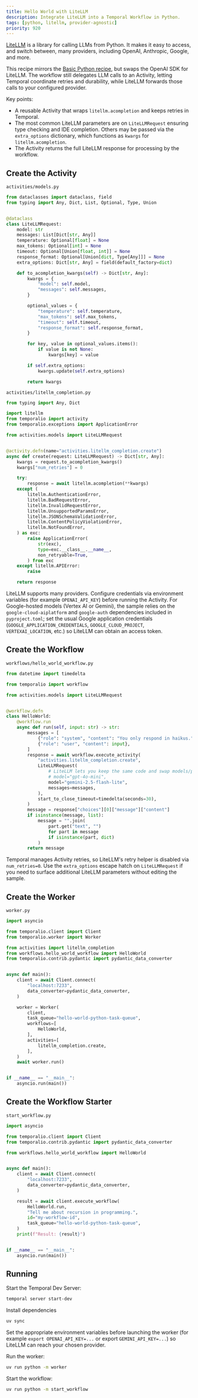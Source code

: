 ```yaml
---
title: Hello World with LiteLLM
description: Integrate LiteLLM into a Temporal Workflow in Python.
tags: [python, litellm, provider-agnostic]
priority: 920
---
```


[LiteLLM](https://github.com/BerriAI/litellm) is a library for calling LLMs from Python. It makes it easy to access, and switch between, many providers, including OpenAI, Anthropic, Google, and more.

This recipe mirrors the [Basic Python recipe](./basic-python), but swaps the OpenAI SDK for LiteLLM. The workflow still delegates LLM calls to an Activity, letting Temporal coordinate retries and durability, while LiteLLM forwards those calls to your configured provider.

Key points:

- A reusable Activity that wraps `litellm.acompletion` and keeps retries in Temporal.
- The most common LiteLLM parameters are on `LiteLLMRequest` ensuring type checking and IDE completion. Others may be passed via the `extra_options` dictionary, which functions as `kwargs` for `litellm.acompletion`.
- The Activity returns the full LiteLLM response for processing by the workflow.

## Create the Activity

`activities/models.py`

```python
from dataclasses import dataclass, field
from typing import Any, Dict, List, Optional, Type, Union


@dataclass
class LiteLLMRequest:
    model: str
    messages: List[Dict[str, Any]]
    temperature: Optional[float] = None
    max_tokens: Optional[int] = None
    timeout: Optional[Union[float, int]] = None
    response_format: Optional[Union[dict, Type[Any]]] = None
    extra_options: Dict[str, Any] = field(default_factory=dict)

    def to_acompletion_kwargs(self) -> Dict[str, Any]:
        kwargs = {
            "model": self.model,
            "messages": self.messages,
        }

        optional_values = {
            "temperature": self.temperature,
            "max_tokens": self.max_tokens,
            "timeout": self.timeout,
            "response_format": self.response_format,
        }

        for key, value in optional_values.items():
            if value is not None:
                kwargs[key] = value

        if self.extra_options:
            kwargs.update(self.extra_options)

        return kwargs
```

`activities/litellm_completion.py`

```python
from typing import Any, Dict

import litellm
from temporalio import activity
from temporalio.exceptions import ApplicationError

from activities.models import LiteLLMRequest


@activity.defn(name="activities.litellm_completion.create")
async def create(request: LiteLLMRequest) -> Dict[str, Any]:
    kwargs = request.to_acompletion_kwargs()
    kwargs["num_retries"] = 0

    try:
        response = await litellm.acompletion(**kwargs)
    except (
        litellm.AuthenticationError,
        litellm.BadRequestError,
        litellm.InvalidRequestError,
        litellm.UnsupportedParamsError,
        litellm.JSONSchemaValidationError,
        litellm.ContentPolicyViolationError,
        litellm.NotFoundError,
    ) as exc:
        raise ApplicationError(
            str(exc),
            type=exc.__class__.__name__,
            non_retryable=True,
        ) from exc
    except litellm.APIError:
        raise

    return response
```

LiteLLM supports many providers. Configure credentials via environment variables (for example `OPENAI_API_KEY`) before running the Activity. For Google-hosted models (Vertex AI or Gemini), the sample relies on the `google-cloud-aiplatform` and `google-auth` dependencies included in `pyproject.toml`; set the usual Google application credentials (`GOOGLE_APPLICATION_CREDENTIALS`, `GOOGLE_CLOUD_PROJECT`, `VERTEXAI_LOCATION`, etc.) so LiteLLM can obtain an access token.

## Create the Workflow

`workflows/hello_world_workflow.py`

```python
from datetime import timedelta

from temporalio import workflow

from activities.models import LiteLLMRequest


@workflow.defn
class HelloWorld:
    @workflow.run
    async def run(self, input: str) -> str:
        messages = [
            {"role": "system", "content": "You only respond in haikus."},
            {"role": "user", "content": input},
        ]
        response = await workflow.execute_activity(
            "activities.litellm_completion.create",
            LiteLLMRequest(
                # LiteLLM lets you keep the same code and swap models/providers.
                # model="gpt-4o-mini",
                model="gemini-2.5-flash-lite",
                messages=messages,
            ),
            start_to_close_timeout=timedelta(seconds=30),
        )
        message = response["choices"][0]["message"]["content"]
        if isinstance(message, list):
            message = "".join(
                part.get("text", "")
                for part in message
                if isinstance(part, dict)
            )
        return message
```

Temporal manages Activity retries, so LiteLLM's retry helper is disabled via `num_retries=0`. Use the `extra_options` escape hatch on `LiteLLMRequest` if you need to surface additional LiteLLM parameters without editing the sample.

## Create the Worker

`worker.py`

```python
import asyncio

from temporalio.client import Client
from temporalio.worker import Worker

from activities import litellm_completion
from workflows.hello_world_workflow import HelloWorld
from temporalio.contrib.pydantic import pydantic_data_converter


async def main():
    client = await Client.connect(
        "localhost:7233",
        data_converter=pydantic_data_converter,
    )

    worker = Worker(
        client,
        task_queue="hello-world-python-task-queue",
        workflows=[
            HelloWorld,
        ],
        activities=[
            litellm_completion.create,
        ],
    )
    await worker.run()


if __name__ == "__main__":
    asyncio.run(main())
```

## Create the Workflow Starter

`start_workflow.py`

```python
import asyncio

from temporalio.client import Client
from temporalio.contrib.pydantic import pydantic_data_converter

from workflows.hello_world_workflow import HelloWorld


async def main():
    client = await Client.connect(
        "localhost:7233",
        data_converter=pydantic_data_converter,
    )

    result = await client.execute_workflow(
        HelloWorld.run,
        "Tell me about recursion in programming.",
        id="my-workflow-id",
        task_queue="hello-world-python-task-queue",
    )
    print(f"Result: {result}")


if __name__ == "__main__":
    asyncio.run(main())
```

## Running

Start the Temporal Dev Server:

```bash
temporal server start-dev
```

Install dependencies

```bash
uv sync
```

Set the appropriate environment variables before launching the worker (for example `export OPENAI_API_KEY=...` or export `GEMINI_API_KEY=...`) so LiteLLM can reach your chosen provider.

Run the worker:

```bash
uv run python -m worker
```

Start the workflow:

```bash
uv run python -m start_workflow
```